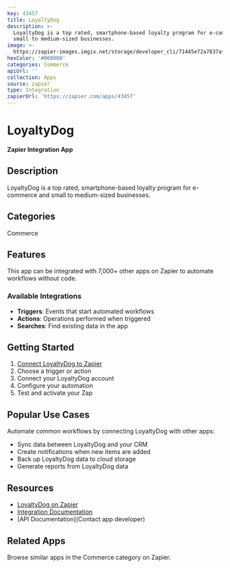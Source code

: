 ```yaml
---
key: 43457
title: LoyaltyDog
description: >-
  LoyaltyDog is a top rated, smartphone-based loyalty program for e-commerce and
  small to medium-sized businesses.
image: >-
  https://zapier-images.imgix.net/storage/developer_cli/71445e72a7837afa51ddaabd1e346fa2.png?auto=format%2Ccompress&ixlib=python-3.0.0&q=50
hexColor: '#000000'
categories: Commerce
apiUrl: ''
collection: Apps
source: zapier
type: Integration
zapierUrl: 'https://zapier.com/apps/43457'
---
```

# LoyaltyDog

**Zapier Integration App**

## Description

LoyaltyDog is a top rated, smartphone-based loyalty program for e-commerce and small to medium-sized businesses.

## Categories

Commerce

## Features

This app can be integrated with 7,000+ other apps on Zapier to automate workflows without code.

### Available Integrations

- **Triggers**: Events that start automated workflows
- **Actions**: Operations performed when triggered
- **Searches**: Find existing data in the app

## Getting Started

1. [Connect LoyaltyDog to Zapier](https://zapier.com/apps/43457)
2. Choose a trigger or action
3. Connect your LoyaltyDog account
4. Configure your automation
5. Test and activate your Zap

## Popular Use Cases

Automate common workflows by connecting LoyaltyDog with other apps:

- Sync data between LoyaltyDog and your CRM
- Create notifications when new items are added
- Back up LoyaltyDog data to cloud storage
- Generate reports from LoyaltyDog data

## Resources

- [LoyaltyDog on Zapier](https://zapier.com/apps/43457)
- [Integration Documentation](https://zapier.com/apps/43457/integrations)
- [API Documentation](Contact app developer)

## Related Apps

Browse similar apps in the Commerce category on Zapier.
